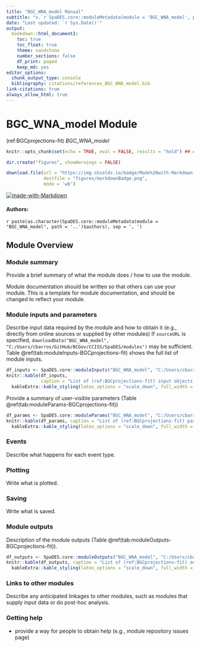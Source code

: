 ```yaml
---
title: "BGC_WNA_model Manual"
subtitle: "v.`r SpaDES.core::moduleMetadata(module = 'BGC_WNA_model', path = '..')$version`"
date: "Last updated: `r Sys.Date()`"
output:
  bookdown::html_document2:
    toc: true
    toc_float: true
    theme: sandstone
    number_sections: false
    df_print: paged
    keep_md: yes
editor_options:
  chunk_output_type: console
  bibliography: citations/references_BGC_WNA_model.bib
link-citations: true
always_allow_html: true
---
```


# BGC_WNA_model Module

<!-- the following are text references used in captions for LaTeX compatibility -->
(ref:BGCprojections-fit) *BGC_WNA_model*

```r
knitr::opts_chunk$set(echo = TRUE, eval = FALSE, results = "hold") ## change to eval = TRUE if all chunks are to be evaluated

dir.create("figures", showWarnings = FALSE)

download.file(url = "https://img.shields.io/badge/Made%20with-Markdown-1f425f.png",
              destfile = "figures/markdownBadge.png",
              mode = 'wb')
```

[![made-with-Markdown](figures/markdownBadge.png)](https://commonmark.org)

<!-- if knitting to pdf remember to add the pandoc_args: ["--extract-media", "."] option to yml in order to get the badge images -->

#### Authors:

`r paste(as.character(SpaDES.core::moduleMetadata(module = "BGC_WNA_model", path = '..')$authors), sep = ', ')`
<!-- ideally separate authors with new lines, '\n' not working -->

## Module Overview

### Module summary

Provide a brief summary of what the module does / how to use the module.

Module documentation should be written so that others can use your module.
This is a template for module documentation, and should be changed to reflect your module.

### Module inputs and parameters

Describe input data required by the module and how to obtain it (e.g., directly from online sources or supplied by other modules)
If `sourceURL` is specified, `downloadData("BGC_WNA_model", "C:/Users/cbarros/GitHub/BCGov/CCISS/SpaDES/modules")` may be sufficient.
Table \@ref(tab:moduleInputs-BGCprojections-fit) shows the full list of module inputs.

```r
df_inputs <- SpaDES.core::moduleInputs("BGC_WNA_model", "C:/Users/cbarros/GitHub/BCGov/CCISS/SpaDES/modules")
knitr::kable(df_inputs,
             caption = "List of (ref:BGCprojections-fit) input objects and their description.") %>%
  kableExtra::kable_styling(latex_options = "scale_down", full_width = TRUE)
```

Provide a summary of user-visible parameters (Table \@ref(tab:moduleParams-BGCprojections-fit))


```r
df_params <- SpaDES.core::moduleParams("BGC_WNA_model", "C:/Users/cbarros/GitHub/BCGov/CCISS/SpaDES/modules")
knitr::kable(df_params, caption = "List of (ref:BGCprojections-fit) parameters and their description.") %>%
  kableExtra::kable_styling(latex_options = "scale_down", full_width = TRUE)
```

### Events

Describe what happens for each event type.

### Plotting

Write what is plotted.

### Saving

Write what is saved.

### Module outputs

Description of the module outputs (Table \@ref(tab:moduleOutputs-BGCprojections-fit)).

```r
df_outputs <- SpaDES.core::moduleOutputs("BGC_WNA_model", "C:/Users/cbarros/GitHub/BCGov/CCISS/SpaDES/modules")
knitr::kable(df_outputs, caption = "List of (ref:BGCprojections-fit) outputs and their description.") %>%
  kableExtra::kable_styling(latex_options = "scale_down", full_width = TRUE)
```

### Links to other modules

Describe any anticipated linkages to other modules, such as modules that supply input data or do post-hoc analysis.

### Getting help

-   provide a way for people to obtain help (e.g., module repository issues page)
